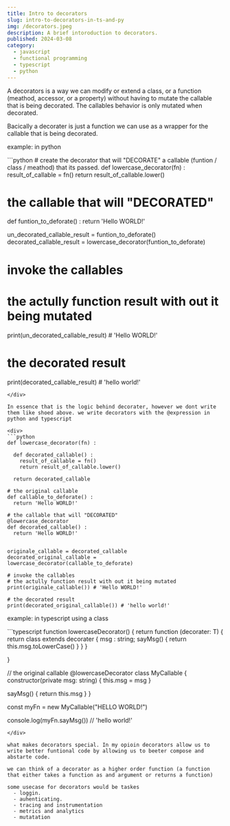 ```yaml
---
title: Intro to decorators
slug: intro-to-decorators-in-ts-and-py
img: /decorators.jpeg
description: A brief intoroduction to decorators.
published: 2024-03-08
category: 
  - javascript
  - functional programming
  - typescript
  - python
---
```


A decorators is a way we can modify or extend a class, or a function (meathod, accessor, or a property) without having to mutate the callable that is being decorated. The callables behavior is only mutated when decorated. 

Bacically a decorater is just a function we can use as a wrapper for the callable that is being decorated.

<Span> example: in python</Span>

<div>
```python
# create the decorator that will "DECORATE" a callable (funtion / class / meathod) that its passed.
def lowercase_decorator(fn) :
  result_of_callable = fn()
  return result_of_callable.lower()

# the callable that will "DECORATED"
def funtion_to_deforate() :
  return 'Hello WORLD!'



un_decorated_callable_result = funtion_to_deforate()
decorated_callable_result = lowercase_decorator(funtion_to_deforate)

# invoke the callables 
# the actully function result with out it being mutated
print(un_decorated_callable_result) # 'Hello WORLD!'

# the decorated result 
print(decorated_callable_result) # 'hello world!'
```
</div>

In essence that is the logic behind decorater, however we dont write them like shoed above. we write decorators with the @expression in python and typescript

<div>
```python
def lowercase_decorator(fn) :

  def decorated_callable() :
    result_of_callable = fn()
    return result_of_callable.lower()
  
  return decorated_callable

# the original callable
def callable_to_deforate() :
  return 'Hello WORLD!'

# the callable that will "DECORATED"
@lowercase_decorator
def decorated_callable() :
  return 'Hello WORLD!'


originale_callable = decorated_callable
decorated_original_callable = lowercase_decorator(callable_to_deforate)

# invoke the callables 
# the actully function result with out it being mutated
print(originale_callable()) # 'Hello WORLD!'

# the decorated result 
print(decorated_original_callable()) # 'hello world!'
```
</div>

<Span> example: in typescript using a class</Span>
<div>
```typescript
function lowercaseDecorator() {
  return function <T extends { new(...args: any[]): any }> (decorater: T) {
    return class extends decorater {
      msg : string;
      sayMsg() {
        return  this.msg.toLowerCase()
      }
    }
  }

}


//  the original callable
@lowercaseDecorator
class MyCallable {
  constructor(private msg: string) {
    this.msg = msg
  }
  
  sayMsg() {
    return this.msg
  }
}

const myFn = new MyCallable("HELLO WORLD!")

console.log(myFn.sayMsg()) // 'hello world!'
```
</div>

what makes decorators special. In my opioin decorators allow us to write better funtional code by allowing us to beeter compose and abstarte code. 

we can think of a decorator as a higher order function (a function that either takes a function as and argument or returns a function)

some usecase for decorators would be taskes
  - loggin.
  - auhenticating.
  - tracing and instrumentation
  - metrics and analytics
  - mutatation 



